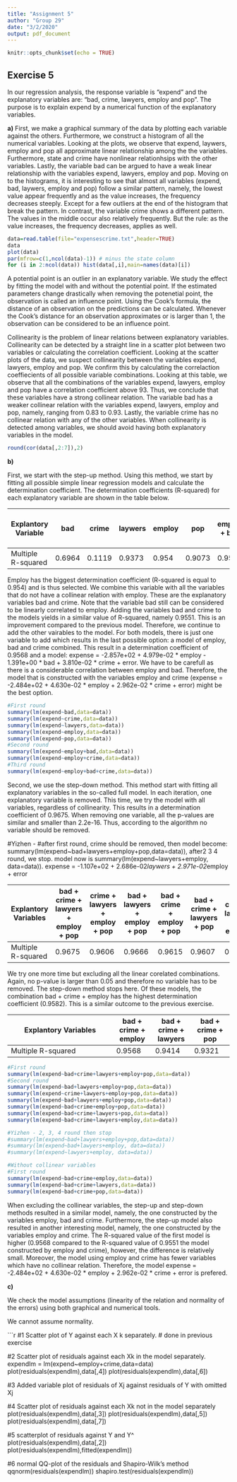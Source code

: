 ```yaml
---
title: "Assignment 5"
author: "Group 29"
date: "3/2/2020"
output: pdf_document
---
```


```r
knitr::opts_chunk$set(echo = TRUE)
```

## Exercise 5
In our regression analysis, the response variable is "expend" and the explanatory variables are: "bad, crime, lawyers, employ and pop". The purpose is to explain expend by a numerical function of the explanatory variables.

**a)**
<!-- Make some graphical summaries of the data -->
First, we make a graphical summary of the data by plotting each variable against the others. Furthermore, we construct a histogram of all the numerical variables. 
Looking at the plots, we observe that expend, laywers, employ and pop all approximate linear relationship among the the variables. Furthermore, state and crime have nonlinear relationhsips with the other variables. Lastly, the variable bad can be argued to have a weak linear relationship with the variables expend, lawyers, employ and pop. 
Moving on to the histograms, it is interesting to see that almost all variables (expend, bad, laywers, employ and pop) follow a similar pattern, namely, the lowest value appear frequently and as the value increases, the frequency decreases steeply. Except for a few outliers at the end of the histogram that break the pattern. In contrast, the variable crime shows a different pattern. The values in the middle occur also relatively frequently. But the rule: as the value increases, the frequency decreases, applies as well.

```r
data=read.table(file="expensescrime.txt",header=TRUE)
data
plot(data)
par(mfrow=c(1,ncol(data)-1)) # minus the state column
for (i in 2:ncol(data)) hist(data[,i],main=names(data)[i])
```
<!-- Investigate the problem of potential and influence points-->
A potential point is an outlier in an explanatory variable. We study the effect by fitting the model with and without the potential point. If the estimated parameters change drastically when removing the potenetial point, the observation is called an influence point. Using the Cook's formula, the distance of an observation on the predictions can be calculated. Whenever the Cook's distance for an observation approximates or is larger than 1, the observation can be considered to be an influence point. <!-- QUESTION: this is supposed to analyzed for the model, but so far, no model has been constructed. And, if observations are concluded to be influence points, what action to take? -->

<!-- Investigate the problem of collinearity-->
Collinearity is the problem of linear relations between explanatory variables. Collinearity can be detected by a straight line in a scatter plot between two variables or calculating the correlation coefficient. Looking at the scatter plots of the data, we suspect collinearity between the variables expend, lawyers, employ and pop. We confirm this by calculating the correlaction coeffiecients of all possible variable combinations. Looking at this table, we observe that all the combinations of the variables expend, lawyers, employ and pop have a correlation coefficient above 93. Thus, we conclude that these variables have a strong collinear relation. The variable bad has a weaker collinear relation with the variables expend, lawyers, employ and pop, namely, ranging from 0.83 to 0.93. Lastly, the variable crime has no collinear relation with any of the other variables. When collinearity is detected among variables, we should avoid having both explanatory variables in the model.
```r
round(cor(data[,2:7]),2)
```

**b)**

<!-- Fit a linear regression model to the data -->
<!-- Use both the step-up and the step-down method to find the best model -->
First, we start with the step-up method. Using this method, we start by fitting all possible simple linear regression models and calculate the determination coefficient. The determination coefficients (R-squared) for each explanatory variable are shown in the table below.

| Explantory Variable | bad    | crime  | laywers | employ | pop    | employ + bad | employ + crime | employ + bad + crime |
|---------------------|--------|--------|---------|--------|--------| -------------|--------------- | --------------- |
| Multiple R-squared  | 0.6964 | 0.1119 | 0.9373  | 0.954  | 0.9073 | 0.9551       | 0.9551         | 0.9568        |

Employ has the biggest determination coefficient (R-squared is equal to 0.954) and is thus selected. We combine this variable with all the variables that do not have a collinear relation with employ. These are the explanatory variables bad and crime. Note that the variable bad still can be considered to be linearly correlated to employ. Adding the variables bad and crime to the models yields in a similar value of R-squared, namely 0.9551. This is an improvement compared to the previous model. Therefore, we continue to add the other vairables to the model. For both models, there is just one variable to add which results in the last possible option: a model of employ, bad and crime combined. This result in a determination coefficient of 0.9568 and a model: expense = -2.857e+02 + 4.979e-02 * employ - 1.391e+00 * bad + 3.810e-02 * crime + error. We have to be carefull as there is a considerable correlation between employ and bad. Therefore, the model that is constructed with the variables employ and crime (expense = -2.484e+02 + 4.630e-02 * employ + 2.962e-02 * crime + error) might be the best option.

```r
#First round
summary(lm(expend~bad,data=data))
summary(lm(expend~crime,data=data))
summary(lm(expend~lawyers,data=data))
summary(lm(expend~employ,data=data))
summary(lm(expend~pop,data=data))
#Second round
summary(lm(expend~employ+bad,data=data))
summary(lm(expend~employ+crime,data=data))
#Third round
summary(lm(expend~employ+bad+crime,data=data))
```

Second, we use the step-down method. This method start with fitting all explanatory variables in the so-called full model. In each iteration, one explanatory variable is removed. This time, we try the model with all variables, regardless of collinearity. This results in a determination coefficient of 0.9675. When removing one variable, all the p-values are similar and smaller than 2.2e-16. Thus, according to the algorithm no variable should be removed.

#Yizhen - 
#after first round, crime should be removed, then model become: summary(lm(expend~bad+lawyers+employ+pop,data=data)), after2 3 4 round, we stop. model now is summary(lm(expend~lawyers+employ, data=data)). expense = -1.107e+02 + 2.686e-02*laywers + 2.971e-02*employ + error

| Explantory Variables | bad + crime + lawyers + employ + pop    | crime + lawyers + employ + pop   | bad + lawyers + employ + pop  | bad + crime + employ + pop  | bad + crime + lawyers + pop     | bad  crime + lawyers + employ  | 
|---------------------|--------|--------|--------|--------| -------------|--------------- | 
| Multiple R-squared  | 0.9675 | 0.9606 | 0.9666  | 0.9615  |  0.9607      | 0.964        |

We try one more time but excluding all the linear corelated combinations. Again, no p-value is larger than 0.05 and therefore no variable has to be removed. The step-down method stops here. Of these models, the combination bad + crime + employ has the highest determination coefficient
 (0.9582). This is a similar outcome to the previous exercise.

| Explantory Variables | bad + crime + employ    | bad + crime + lawyers   | bad + crime + pop | 
|---------------------|--------|--------|--------|
| Multiple R-squared  | 0.9568 | 0.9414 | 0.9321  |

```r
#First round
summary(lm(expend~bad+crime+lawyers+employ+pop,data=data))
#Second round
summary(lm(expend~bad+lawyers+employ+pop,data=data))
summary(lm(expend~crime+lawyers+employ+pop,data=data))
summary(lm(expend~bad+lawyers+employ+pop,data=data))
summary(lm(expend~bad+crime+employ+pop,data=data))
summary(lm(expend~bad+crime+lawyers+pop,data=data))
summary(lm(expend~bad+crime+lawyers+employ,data=data))

#Yizhen - 2, 3, 4 round then stop
#summary(lm(expend~bad+lawyers+employ+pop,data=data)) 
#summary(lm(expend~bad+lawyers+employ, data=data))
#summary(lm(expend~lawyers+employ, data=data))

#Without collinear variables
#First round
summary(lm(expend~bad+crime+employ,data=data))
summary(lm(expend~bad+crime+lawyers,data=data))
summary(lm(expend~bad+crime+pop,data=data))

```

<!-- If step-up and step-down yield two different models, choose one and motivate your choice -->

When excluding the collinear variables, the step-up and step-down methods resulted in a similar model, namely, the one constructed by the variables employ, bad and crime. Furthermore, the step-up model also resulted in another interesting model, namely, the one constructed by the variables employ and crime. The R-squared value of the first model is higher (0.9568 compared to the R-squared value of 0.9551 the model constructed by employ and crime), however, the difference is relatively small. Moreover, the model using employ and crime has fewer variables which have no collinear relation. Therefore, the model expense = -2.484e+02 + 4.630e-02 * employ + 2.962e-02 * crime + error is prefered. 

**c)**

<!-- Check the model assumptions by using relevant diagnostic tools -->

We check the model assumptions (linearity of the relation and normality of the errors) using both graphical and numerical tools. 

<!-- #5 scatterplot of residuals against Y -->


<!-- #6 normal QQ-plot of the residuals and Shapiro-Wilk's method -->
We cannot assume normality.

```r
#1 Scatter plot of Y against each X k separately.
# done in previous exercise

#2 Scatter plot of residuals against each Xk in the model separately.
expendlm = lm(expend~employ+crime,data=data)
plot(residuals(expendlm),data[,4])
plot(residuals(expendlm),data[,6])

#3 Added variable plot of residuals of Xj against residuals of Y with omitted Xj


#4 Scatter plot of residuals against each Xk not in the model separately
plot(residuals(expendlm),data[,3])
plot(residuals(expendlm),data[,5])
plot(residuals(expendlm),data[,7])

#5 scatterplot of residuals against Y and Y^
plot(residuals(expendlm),data[,2])
plot(residuals(expendlm),fitted(expendlm))

#6 normal QQ-plot of the residuals and Shapiro-Wilk's method
qqnorm(residuals(expendlm))
shapiro.test(residuals(expendlm))

